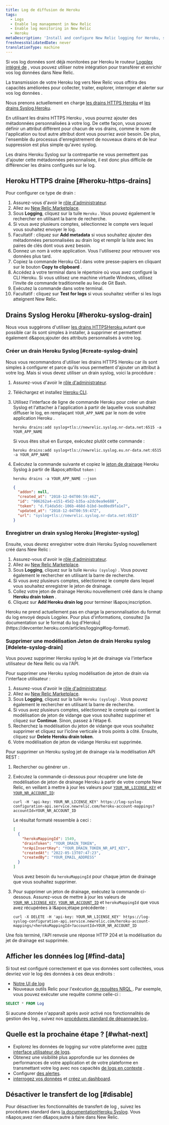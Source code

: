 ```yaml
---
title: Log de diffusion de Heroku
tags:
  - Logs
  - Enable log management in New Relic
  - Enable log monitoring in New Relic
  - Heroku
metaDescription: 'Install and configure New Relic logging for Heroku, so you can use enhanced log management capabilities.'
freshnessValidatedDate: never
translationType: machine
---
```


Si vos log données sont déjà monitorées par Heroku le routeur [Logplex intégré de](https://devcenter.heroku.com/articles/logplex) , vous pouvez utiliser notre intégration pour transférer et enrichir vos log données dans New Relic.

La transmission de votre Heroku log vers New Relic vous offrira des <InlinePopover type="logs" />capacités améliorées pour collecter, traiter, explorer, interroger et alerter sur vos log données .

Nous prenons actuellement en charge [les drains HTTPS Heroku](https://devcenter.heroku.com/articles/log-drains#https-drains) et [les drains Syslog Heroku](https://devcenter.heroku.com/articles/log-drains#syslog-drains).

En utilisant les drains HTTPS Heroku , vous pourrez ajouter des métadonnées personnalisées à votre log. De cette façon, vous pouvez définir un attribut différent pour chacun de vos drains, comme le nom de l&apos;application ou tout autre attribut dont vous pourriez avoir besoin. De plus, l&apos;ensemble du processus d&apos;enregistrement de nouveaux drains et de leur suppression est plus simple qu&apos;avec syslog.

Les drains Heroku Syslog sur la contrepartie ne vous permettent pas d&apos;ajouter cette métadonnées personnalisée, il est donc plus difficile de différencier les drains configurés sur le log.

## Heroku HTTPS draine [#heroku-https-drains]

Pour configurer ce type de drain :

1. Assurez-vous d&apos;avoir le [rôle d&apos;administrateur](/docs/accounts/original-accounts-billing/original-users-roles/users-roles-original-user-model/#roles).
2. Allez au [New Relic Marketplace](https://one.newrelic.com/marketplace).
3. Sous <DNT>**Logging**</DNT>, cliquez sur la tuile `Heroku` . Vous pouvez également le rechercher en utilisant la barre de recherche.
4. Si vous avez plusieurs comptes, sélectionnez le compte vers lequel vous souhaitez envoyer le log.
5. Facultatif : cliquez sur <DNT>**Add metadata**</DNT> si vous souhaitez ajouter des métadonnées personnalisées au drain log et remplir la liste avec les paires de clés dont vous avez besoin.
6. Donnez un nom à votre application. Vous l&apos;utiliserez pour retrouver vos données plus tard.
7. Copiez la commande Heroku CLI dans votre presse-papiers en cliquant sur le bouton <DNT>**Copy to clipboard**</DNT> .
8. Accédez à votre terminal dans le répertoire où vous avez configuré la CLI Heroku. Si vous utilisez une machine virtuelle Windows, utilisez l’invite de commande traditionnelle au lieu de Git Bash.
9. Exécutez la commande dans votre terminal.
10. Facultatif : cliquez sur <DNT>**Test for logs**</DNT> si vous souhaitez vérifier si les logs atteignent New Relic.

## Drains Syslog Heroku [#heroku-syslog-drain]

Nous vous suggérons d&apos;utiliser [les drains HTTPSHeroku ](#heroku-https-drains)autant que possible car ils sont simples à installer, à supprimer et permettent également d&amp;apos;ajouter des attributs personnalisés à votre log.

### Créer un drain Heroku Syslog [#create-syslog-drain]

Nous vous recommandons d&apos;utiliser les drains HTTPS Heroku car ils sont simples à configurer et parce qu&apos;ils vous permettent d&apos;ajouter un attribut à votre log. Mais si vous devez utiliser un drain syslog, voici la procédure :

1. Assurez-vous d&apos;avoir le [rôle d&apos;administrateur](/docs/accounts/original-accounts-billing/original-users-roles/users-roles-original-user-model/#roles).

2. Téléchargez et installez [Heroku CLI](https://devcenter.heroku.com/articles/heroku-cli#download-and-install).

3. Utilisez l&apos;interface de ligne de commande Heroku pour créer un drain Syslog et l&apos;attacher à l&apos;application à partir de laquelle vous souhaitez diffuser le log, en remplaçant `YOUR_APP_NAME` par le nom de votre application Heroku .

   ```shell
   heroku drains:add syslog+tls://newrelic.syslog.nr-data.net:6515 -a YOUR_APP_NAME
   ```

   Si vous êtes situé en Europe, exécutez plutôt cette commande :

   ```shell
   heroku drains:add syslog+tls://newrelic.syslog.eu.nr-data.net:6515 -a YOUR_APP_NAME
   ```

4. Exécutez la commande suivante et copiez le [jeton de drainage](https://devcenter.heroku.com/articles/log-drains#drain-tokens) Heroku Syslog à partir de l&amp;apos;attribut `token` :

   ```shell
   heroku drains -a YOUR_APP_NAME --json
   ```

   ```json
   {
     "addon": null,
     "created_at": "2018-12-04T00:59:46Z",
     "id": "906262a4-e151-45d2-b35a-a2dc0ea9e688",
     "token": "d.f14da5dc-106b-468d-b1bd-bed0ed9fa1e7",
     "updated_at": "2018-12-04T00:59:47Z",
     "url": "syslog+tls://newrelic.syslog.nr-data.net:6515"
   }
   ```

### Enregistrer un drain syslog Heroku [#register-syslog]

Ensuite, vous devrez enregistrer votre drain Heroku Syslog nouvellement créé dans New Relic :

1. Assurez-vous d&apos;avoir le [rôle d&apos;administrateur](/docs/accounts/original-accounts-billing/original-users-roles/users-roles-original-user-model/#roles).
2. Allez au [New Relic Marketplace](https://one.newrelic.com/marketplace).
3. Sous <DNT>**Logging**</DNT>, cliquez sur la tuile `Heroku (syslog)` . Vous pouvez également le rechercher en utilisant la barre de recherche.
4. Si vous avez plusieurs comptes, sélectionnez le compte dans lequel vous souhaitez enregistrer le jeton de drainage.
5. Collez votre jeton de drainage Heroku nouvellement créé dans le champ <DNT>**Heroku drain token**</DNT> .
6. Cliquez sur <DNT>**Add Heroku drain log**</DNT> pour terminer l&amp;apos;inscription.

<Callout variant="important">
  Heroku ne prend actuellement pas en charge la personnalisation du format du log envoyé depuis Logplex. Pour plus d&apos;informations, consultez [la documentation sur le format du log d&apos;Heroku](https://devcenter.heroku.com/articles/logging#log-format).
</Callout>

<InstallFeedback />

### Supprimer une modélisation Jeton de drain Heroku syslog [#delete-syslog-drain]

Vous pouvez supprimer Heroku syslog le jet de drainage via l&apos;interface utilisateur de New Relic ou via l&apos;API.

Pour supprimer une Heroku syslog modélisation de jeton de drain via l&apos;interface utilisateur :

1. Assurez-vous d&apos;avoir le [rôle d&apos;administrateur](/docs/accounts/original-accounts-billing/original-users-roles/users-roles-original-user-model/#roles).
2. Allez au [New Relic Marketplace](https://one.newrelic.com/marketplace).
3. Sous <DNT>**Logging**</DNT>, cliquez sur la tuile `Heroku (syslog)` . Vous pouvez également le rechercher en utilisant la barre de recherche.
4. Si vous avez plusieurs comptes, sélectionnez le compte qui contient la modélisation de jeton de vidange que vous souhaitez supprimer et cliquez sur <DNT>**Continue**</DNT>. Sinon, passez à l’étape 6.
5. Recherchez la modélisation du jeton de vidange que vous souhaitez supprimer et cliquez sur l’icône verticale à trois points à côté. Ensuite, cliquez sur <DNT>**Delete Heroku drain token**</DNT>.
6. Votre modélisation de jeton de vidange Heroku est supprimée.

Pour supprimer un Heroku syslog jet de drainage via la modélisation API REST :

1. Rechercher ou générer un <InlinePopover type="userKey" />.

2. Exécutez la commande ci-dessous pour récupérer une liste de modélisation de jeton de drainage Heroku à partir de votre compte New Relic, en veillant à mettre à jour les valeurs pour [`YOUR_NR_LICENSE_KEY`](/docs/apis/intro-apis/new-relic-api-keys/#license-key) et [`YOUR_NR_ACCOUNT_ID`](/docs/accounts/accounts-billing/account-structure/account-id):

   ```shell
   curl -H 'api-key: YOUR_NR_LICENSE_KEY' https://log-syslog-configuration-api.service.newrelic.com/heroku-account-mappings?accountId=YOUR_NR_ACCOUNT_ID
   ```

   Le résultat formaté ressemble à ceci :

   ```json
   [
     {
       "herokuMappingId": 1549,
       "drainToken": "YOUR_DRAIN_TOKEN",
       "nrApiInsertKey": "YOUR_DRAIN_TOKEN_NR_API_KEY",
       "createdAt": "2022-05-13T07:47:23",
       "createdBy": "YOUR_EMAIL_ADDRESS"
     }
   ]
   ```

   Vous avez besoin du `herokuMappingId` pour chaque jeton de drainage que vous souhaitez supprimer.

3. Pour supprimer un jeton de drainage, exécutez la commande ci-dessous. Assurez-vous de mettre à jour les valeurs de [`YOUR_NR_LICENSE_KEY`](/docs/apis/intro-apis/new-relic-api-keys/#license-key), [`YOUR_NR_ACCOUNT_ID`](/docs/accounts/accounts-billing/account-structure/account-id/) et `herokuMappingId` que vous avez récupérées à l&amp;apos;étape précédente :

   ```shell
   curl -X DELETE -H 'api-key: YOUR_NR_LICENSE_KEY' https://log-syslog-configuration-api.service.newrelic.com/heroku-account-mappings/<herokuMappingId>?accountId=YOUR_NR_ACCOUNT_ID
   ```

Une fois terminé, l&apos;API renvoie une réponse HTTP 204 et la modélisation du jet de drainage est supprimée.

## Afficher les données log [#find-data]

Si tout est configuré correctement et que vos données sont collectées, vous devriez voir le log des données à ces deux endroits :

* [Notre UI de log](https://one.newrelic.com/launcher/logger.log-launcher)
* Nouveaux outils Relic pour l&apos;exécution [de requêtes NRQL ](/docs/chart-builder/use-chart-builder/choose-data/use-advanced-nrql-mode-specify-data). Par exemple, vous pouvez exécuter une requête comme celle-ci :

```sql
SELECT * FROM Log
```

Si aucune donnée n&apos;apparaît après avoir activé nos fonctionnalités de gestion des log , suivez nos [procédures standard de dépannage log ](/docs/logs/log-management/troubleshooting/no-log-data-appears-ui/).

## Quelle est la prochaine étape ? [#what-next]

* Explorez les données de logging sur votre plateforme avec [notre interface utilisateur de logs](/docs/logs/log-management/ui-data/use-logs-ui/).
* Obtenez une visibilité plus approfondie sur les données de performances de votre application et de votre plateforme en transmettant votre log avec nos capacités [de logs en contexte](/docs/logs/enable-log-management-new-relic/configure-logs-context/configure-logs-context-apm-agents/) .
* Configurer [des alertes](/docs/alerts-applied-intelligence/new-relic-alerts/alert-conditions/create-alert-conditions/).
* [interrogez vos données](/docs/query-your-data/explore-query-data/get-started/introduction-querying-new-relic-data/) et [créez un dashboard](/docs/query-your-data/explore-query-data/dashboards/introduction-dashboards/).

## Désactiver le transfert de log [#disable]

Pour désactiver les fonctionnalités de transfert de log , suivez les procédures standard dans [la documentationHeroku Syslog](https://devcenter.heroku.com/articles/log-drains#syslog-drains). Vous n&amp;apos;avez rien d&amp;apos;autre à faire dans New Relic.